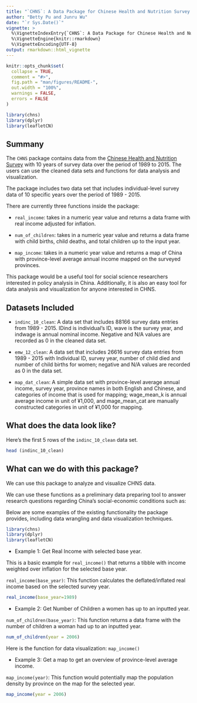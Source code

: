 ```yaml
---
title: "`CHNS`: A Data Package for Chinese Health and Nutrition Survey Data"
author: "Betty Pu and Junru Wu"
date: "`r Sys.Date()`"
vignette: >
  %\VignetteIndexEntry{`CHNS`: A Data Package for Chinese Health and Nutrition Survey Data}
  %\VignetteEngine{knitr::rmarkdown}
  %\VignetteEncoding{UTF-8}
output: rmarkdown::html_vignette
---
```


```r
knitr::opts_chunk$set(
  collapse = TRUE,
  comment = "#>",
  fig.path = "man/figures/README-",
  out.width = "100%",
  warnings = FALSE,
  errors = FALSE
)
```

```r
library(chns)
library(dplyr)
library(leafletCN)
```

## Summany

The `CHNS` package contains data from the [Chinese Health and Nutrition Survey](https://www.cpc.unc.edu/projects/china/data) with 10 years of survey data over the period of 1989 to 2015. The users can use the cleaned data sets and functions for data analysis and visualization.\

The package includes two data set that includes individual-level survey data of 10 specific years over the period of 1989 - 2015.\

There are currently three functions inside the package:\

- `real_income`: takes in a numeric year value and returns a data frame with real income adjusted for inflation.\

- `num_of_children`: takes in a numeric year value and returns a data frame with child births, child deaths, and total children up to the input year.\

- `map_income`: takes in a numeric year value and returns a map of China with province-level average annual income mapped on the surveyed provinces.\

This package would be a useful tool for social science researchers interested in policy analysis in China. Additionally, it is also an easy tool for data analysis and visualization for anyone interested in CHNS.


## Datasets Included
- `indinc_10_clean`: A data set that includes 88166 survey data entries from 1989 - 2015. IDind is individual's ID, wave is the survey year, and indwage is annual nominal income. Negative and N/A values are recorded as 0 in the cleaned data set.

- `emw_12_clean`: A data set that includes 26616 survey data entries from 1989 - 2015 with Individual ID, survey year, number of child died and number of child births for women; negative and N/A values are recorded as 0 in the data set.

- `map_dat_clean`: A simple data set with province-level average annual income, survey year, province names in both English and Chinese, and categories of income that is used for mapping; wage_mean_k is annual average income in unit of ¥1,000, and mage_mean_cat are manually constructed categories in unit of ¥1,000 for mapping.


## What does the data look like?

Here's the first 5 rows of the `indinc_10_clean` data set.

```r
head (indinc_10_clean)
```


## What can we do with this package?

We can use this package to analyze and visualize CHNS data. 

We can use these functions  as a preliminary data preparing tool to answer research questions regarding China’s social-economic conditions such as:

Below are some examples of the existing functionality the package provides, including data wrangling and data visualization techniques.

```r
library(chns)
library(dplyr)
library(leafletCN)
```

- Example 1: Get Real Income with selected base year.

This is a basic example for `real_income()` that returns a tibble with income weighted over inflation for the selected base year.

`real_income(base_year)`: This function calculates the deflated/inflated real income based on the selected survey year. 

```r
real_income(base_year=1989) 
```

- Example 2: Get Number of Children a women has up to an inputted year.

`num_of_children(base_year)`: This function returns a data frame with the number of children a woman had up to an inputted year. 

```r
num_of_children(year = 2006) 
```

Here is the function for data visualization: `map_income()`

- Example 3: Get a map to get an overview of province-level average income.

`map_income(year)`: This function would potentially map the population density by province on the map for the selected year.

```r
map_income(year = 2006) 
```



